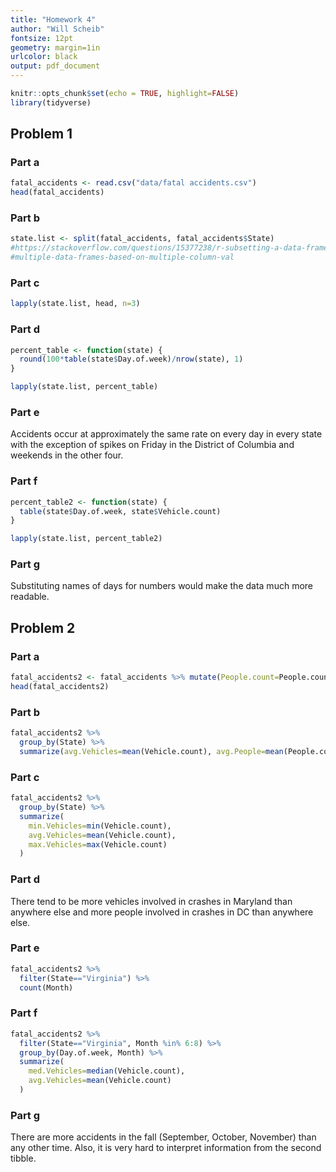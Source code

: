 ```yaml
---
title: "Homework 4" 
author: "Will Scheib"
fontsize: 12pt
geometry: margin=1in
urlcolor: black
output: pdf_document
---
```


```r
knitr::opts_chunk$set(echo = TRUE, highlight=FALSE)
library(tidyverse)
```

## Problem 1   
### Part a
```r
fatal_accidents <- read.csv("data/fatal accidents.csv")
head(fatal_accidents)
```

### Part b
```r
state.list <- split(fatal_accidents, fatal_accidents$State)
#https://stackoverflow.com/questions/15377238/r-subsetting-a-data-frame-into-
#multiple-data-frames-based-on-multiple-column-val
```
\newpage
### Part c
```r
lapply(state.list, head, n=3)
```

### Part d
```r
percent_table <- function(state) {
  round(100*table(state$Day.of.week)/nrow(state), 1)
}

lapply(state.list, percent_table)
```

### Part e
Accidents occur at approximately the same rate on every day in every state with the exception of spikes on Friday in the District of Columbia and weekends in the other four.

### Part f
```r
percent_table2 <- function(state) {
  table(state$Day.of.week, state$Vehicle.count)
}

lapply(state.list, percent_table2)
```

### Part g
Substituting names of days for numbers would make the data much more readable.

\newpage
## Problem 2   
### Part a
```r
fatal_accidents2 <- fatal_accidents %>% mutate(People.count=People.count.IN+People.count.OUT)
head(fatal_accidents2)
```

### Part b
```r
fatal_accidents2 %>%
  group_by(State) %>%
  summarize(avg.Vehicles=mean(Vehicle.count), avg.People=mean(People.count))
```
\newpage
### Part c
```r
fatal_accidents2 %>%
  group_by(State) %>%
  summarize(
    min.Vehicles=min(Vehicle.count),
    avg.Vehicles=mean(Vehicle.count),
    max.Vehicles=max(Vehicle.count)
  )
```

### Part d
There tend to be more vehicles involved in crashes in Maryland than anywhere else and more people involved in crashes in DC than anywhere else.

### Part e
```r
fatal_accidents2 %>%
  filter(State=="Virginia") %>%
  count(Month)
```

### Part f
```r
fatal_accidents2 %>%
  filter(State=="Virginia", Month %in% 6:8) %>%
  group_by(Day.of.week, Month) %>%
  summarize(
    med.Vehicles=median(Vehicle.count),
    avg.Vehicles=mean(Vehicle.count)
  )
```

### Part g
There are more accidents in the fall (September, October, November) than any other time. Also, it is very hard to interpret information from the second tibble.